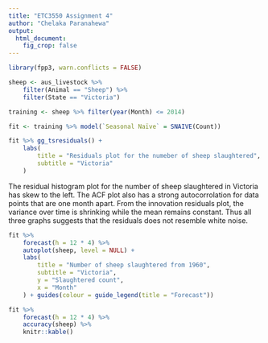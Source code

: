 ```yaml
---
title: "ETC3550 Assignment 4"
author: "Chelaka Paranahewa"
output: 
  html_document:
    fig_crop: false
---
```


```r
library(fpp3, warn.conflicts = FALSE)
```

```r
sheep <- aus_livestock %>%
    filter(Animal == "Sheep") %>%
    filter(State == "Victoria")

training <- sheep %>% filter(year(Month) <= 2014)

fit <- training %>% model(`Seasonal Naïve` = SNAIVE(Count))

fit %>% gg_tsresiduals() +
    labs(
        title = "Residuals plot for the numeber of sheep slaughtered",
        subtitle = "Victoria"
    )
```
<!-- Analysis of the residuals -->
The residual histogram plot for the number of sheep slaughtered in Victoria has skew to the left. The ACF plot also has a strong autocorrolation for data points that are one month apart. From the innovation residuals plot, the variance over time is shrinking while the mean remains constant. Thus all three graphs suggests that the residuals does not resemble white noise. 

```r
fit %>%
    forecast(h = 12 * 4) %>%
    autoplot(sheep, level = NULL) +
    labs(
        title = "Number of sheep slaughtered from 1960",
        subtitle = "Victoria",
        y = "Slaughtered count",
        x = "Month"
    ) + guides(colour = guide_legend(title = "Forecast"))

fit %>%
    forecast(h = 12 * 4) %>%
    accuracy(sheep) %>%
    knitr::kable()
```